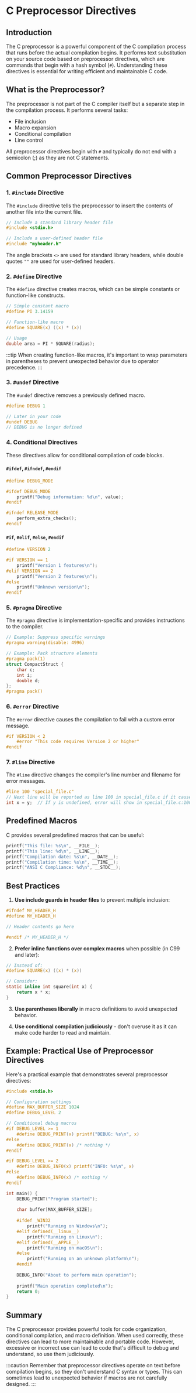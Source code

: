 # C Preprocessor Directives

## Introduction

The C preprocessor is a powerful component of the C compilation process that runs before the actual compilation begins. It performs text substitution on your source code based on preprocessor directives, which are commands that begin with a hash symbol (`#`). Understanding these directives is essential for writing efficient and maintainable C code.

## What is the Preprocessor?

The preprocessor is not part of the C compiler itself but a separate step in the compilation process. It performs several tasks:

- File inclusion
- Macro expansion
- Conditional compilation
- Line control

All preprocessor directives begin with `#` and typically do not end with a semicolon (;) as they are not C statements.

## Common Preprocessor Directives

### 1. `#include` Directive

The `#include` directive tells the preprocessor to insert the contents of another file into the current file.

```c
// Include a standard library header file
#include <stdio.h>

// Include a user-defined header file
#include "myheader.h"
```

The angle brackets `<>` are used for standard library headers, while double quotes `""` are used for user-defined headers.

### 2. `#define` Directive

The `#define` directive creates macros, which can be simple constants or function-like constructs.

```c
// Simple constant macro
#define PI 3.14159

// Function-like macro
#define SQUARE(x) ((x) * (x))

// Usage
double area = PI * SQUARE(radius);
```

:::tip
When creating function-like macros, it's important to wrap parameters in parentheses to prevent unexpected behavior due to operator precedence.
:::

### 3. `#undef` Directive

The `#undef` directive removes a previously defined macro.

```c
#define DEBUG 1

// Later in your code
#undef DEBUG
// DEBUG is no longer defined
```

### 4. Conditional Directives

These directives allow for conditional compilation of code blocks.

#### `#ifdef`, `#ifndef`, `#endif`

```c
#define DEBUG_MODE

#ifdef DEBUG_MODE
    printf("Debug information: %d\n", value);
#endif

#ifndef RELEASE_MODE
    perform_extra_checks();
#endif
```

#### `#if`, `#elif`, `#else`, `#endif`

```c
#define VERSION 2

#if VERSION == 1
    printf("Version 1 features\n");
#elif VERSION == 2
    printf("Version 2 features\n");
#else
    printf("Unknown version\n");
#endif
```

### 5. `#pragma` Directive

The `#pragma` directive is implementation-specific and provides instructions to the compiler.

```c
// Example: Suppress specific warnings
#pragma warning(disable: 4996)

// Example: Pack structure elements
#pragma pack(1)
struct CompactStruct {
    char c;
    int i;
    double d;
};
#pragma pack()
```

### 6. `#error` Directive

The `#error` directive causes the compilation to fail with a custom error message.

```c
#if VERSION < 2
    #error "This code requires Version 2 or higher"
#endif
```

### 7. `#line` Directive

The `#line` directive changes the compiler's line number and filename for error messages.

```c
#line 100 "special_file.c"
// Next line will be reported as line 100 in special_file.c if it causes an error
int x = y;  // If y is undefined, error will show in special_file.c:100
```

## Predefined Macros

C provides several predefined macros that can be useful:

```c
printf("This file: %s\n", __FILE__);
printf("This line: %d\n", __LINE__);
printf("Compilation date: %s\n", __DATE__);
printf("Compilation time: %s\n", __TIME__);
printf("ANSI C Compliance: %d\n", __STDC__);
```

## Best Practices

1. **Use include guards in header files** to prevent multiple inclusion:

```c
#ifndef MY_HEADER_H
#define MY_HEADER_H

// Header contents go here

#endif /* MY_HEADER_H */
```

2. **Prefer inline functions over complex macros** when possible (in C99 and later):

```c
// Instead of:
#define SQUARE(x) ((x) * (x))

// Consider:
static inline int square(int x) {
    return x * x;
}
```

3. **Use parentheses liberally** in macro definitions to avoid unexpected behavior.

4. **Use conditional compilation judiciously** - don't overuse it as it can make code harder to read and maintain.

## Example: Practical Use of Preprocessor Directives

Here's a practical example that demonstrates several preprocessor directives:

```c
#include <stdio.h>

// Configuration settings
#define MAX_BUFFER_SIZE 1024
#define DEBUG_LEVEL 2

// Conditional debug macros
#if DEBUG_LEVEL >= 1
    #define DEBUG_PRINT(x) printf("DEBUG: %s\n", x)
#else
    #define DEBUG_PRINT(x) /* nothing */
#endif

#if DEBUG_LEVEL >= 2
    #define DEBUG_INFO(x) printf("INFO: %s\n", x)
#else
    #define DEBUG_INFO(x) /* nothing */
#endif

int main() {
    DEBUG_PRINT("Program started");
    
    char buffer[MAX_BUFFER_SIZE];
    
    #ifdef _WIN32
        printf("Running on Windows\n");
    #elif defined(__linux__)
        printf("Running on Linux\n");
    #elif defined(__APPLE__)
        printf("Running on macOS\n");
    #else
        printf("Running on an unknown platform\n");
    #endif
    
    DEBUG_INFO("About to perform main operation");
    
    printf("Main operation completed\n");
    return 0;
}
```

## Summary

The C preprocessor provides powerful tools for code organization, conditional compilation, and macro definition. When used correctly, these directives can lead to more maintainable and portable code. However, excessive or incorrect use can lead to code that's difficult to debug and understand, so use them judiciously.

:::caution
Remember that preprocessor directives operate on text before compilation begins, so they don't understand C syntax or types. This can sometimes lead to unexpected behavior if macros are not carefully designed.
:::